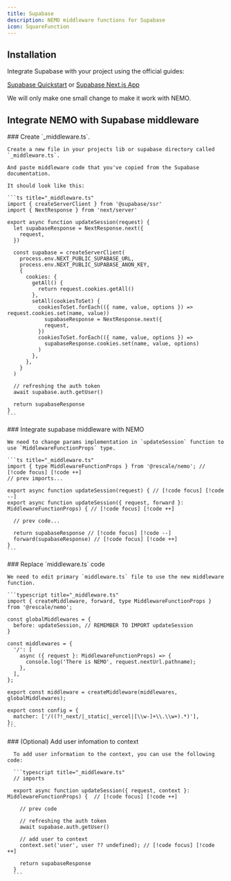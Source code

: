 ```yaml
---
title: Supabase
description: NEMO middleware functions for Supabase
icon: SquareFunction
---
```



## Installation

Integrate Supabase with your project using the official guides:

[Supabase Quickstart](https://supabase.com/docs/guides/getting-started/quickstarts/nextjs) or [Supabase Next.js App](https://supabase.com/docs/guides/getting-started/tutorials/with-nextjs)

We will only make one small change to make it work with NEMO.

## Integrate NEMO with Supabase middleware

<Steps>

  <Step>
    ### Create `_middleware.ts`.

    Create a new file in your projects lib or supabase directory called `_middleware.ts`.

    And paste middleware code that you've copied from the Supabase documentation.

    It should look like this:

    ```ts title="_middleware.ts"
    import { createServerClient } from '@supabase/ssr'
    import { NextResponse } from 'next/server'

    export async function updateSession(request) {
      let supabaseResponse = NextResponse.next({
        request,
      })

      const supabase = createServerClient(
        process.env.NEXT_PUBLIC_SUPABASE_URL,
        process.env.NEXT_PUBLIC_SUPABASE_ANON_KEY,
        {
          cookies: {
            getAll() {
              return request.cookies.getAll()
            },
            setAll(cookiesToSet) {
              cookiesToSet.forEach(({ name, value, options }) => request.cookies.set(name, value))
                supabaseResponse = NextResponse.next({
                request,
              })
              cookiesToSet.forEach(({ name, value, options }) =>
                supabaseResponse.cookies.set(name, value, options)
              )
            },
          },
        }
      )

      // refreshing the auth token
      await supabase.auth.getUser()

      return supabaseResponse
    }
    ```
  </Step>

  <Step>
    ### Integrate supabase middleware with NEMO

    We need to change params implementation in `updateSession` function to use `MiddlewareFunctionProps` type.

    ```ts title="_middleware.ts"
    import { type MiddlewareFunctionProps } from '@rescale/nemo'; // [!code focus] [!code ++]
    // prev imports...

    export async function updateSession(request) { // [!code focus] [!code --]
    export async function updateSession({ request, forward }: MiddlewareFunctionProps) { // [!code focus] [!code ++]

      // prev code...

      return supabaseResponse // [!code focus] [!code --]
      forward(supabaseResponse) // [!code focus] [!code ++]
    }
    ```

  </Step>

  <Step>
    ### Replace `middleware.ts` code

    We need to edit primary `middleware.ts` file to use the new middleware function.

    ```typescript title="_middleware.ts"
    import { createMiddleware, forward, type MiddlewareFunctionProps } from '@rescale/nemo';

    const globalMiddlewares = {
      before: updateSession, // REMEMBER TO IMPORT updateSession
    }

    const middlewares = {
      '/': [
        async ({ request }: MiddlewareFunctionProps) => {
          console.log('There is NEMO', request.nextUrl.pathname);
        },
      ],
    };

    export const middleware = createMiddleware(middlewares, globalMiddlewares);

    export const config = {
      matcher: ['/((?!_next/|_static|_vercel|[\\w-]+\\.\\w+).*)'],
    };
    ```
  </Step>

  <Step>
      ### (Optional) Add user infomation to context

      To add user information to the context, you can use the following code:

      ```typescript title="_middleware.ts"
      // imports

      export async function updateSession({ request, context }: MiddlewareFunctionProps) {  // [!code focus] [!code ++]

        // prev code

        // refreshing the auth token
        await supabase.auth.getUser()

        // add user to context
        context.set('user', user ?? undefined); // [!code focus] [!code ++]

        return supabaseResponse
      }
      ```
  </Step>

</Steps>


